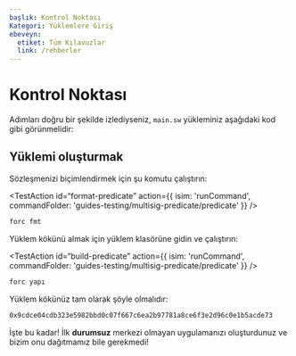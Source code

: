 ```yaml
---
başlık: Kontrol Noktası
Kategori: Yüklemlere Giriş
ebeveyn:
  etiket: Tüm Kılavuzlar
  link: /rehberler
---
```


# Kontrol Noktası

Adımları doğru bir şekilde izlediyseniz, `main.sw` yükleminiz aşağıdaki kod gibi görünmelidir:

<CodeImport
  file=“../../examples/intro-to-predicates/multisig-predicate/src/main.sw”
  comment=“all”
  commentType=“//”
  lang=“sway”
/>

## Yüklemi oluşturmak

Sözleşmenizi biçimlendirmek için şu komutu çalıştırın:

<TestAction
id=“format-predicate”
action={{
  isim: 'runCommand',
  commandFolder: 'guides-testing/multisig-predicate/predicate'
}}
/>

```sh
forc fmt
```

Yüklem kökünü almak için yüklem klasörüne gidin ve çalıştırın:

<TestAction
id=“build-predicate”
action={{
  isim: 'runCommand',
  commandFolder: 'guides-testing/multisig-predicate/predicate'
}}
/>

```sh
forc yapı
```

Yüklem kökünüz tam olarak şöyle olmalıdır:

```sh
0x9cdce04cdb323e5982bbd0c07f667c6ea2b97781a8ce6f3e2d96c0e1b5acde73
```

İşte bu kadar! İlk **durumsuz** merkezi olmayan uygulamanızı oluşturdunuz ve bizim onu dağıtmamız bile gerekmedi!
